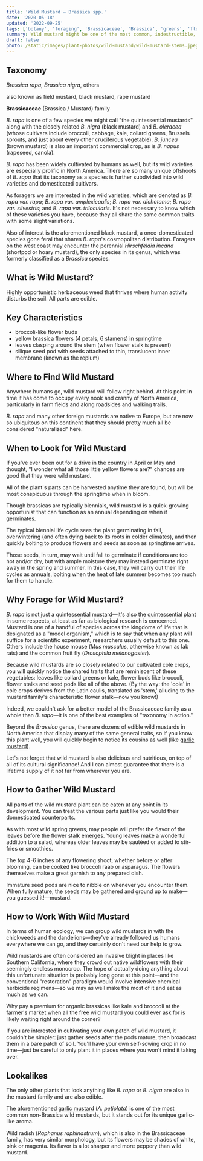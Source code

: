 ```yaml
---
title: 'Wild Mustard – Brassica spp.'
date: '2020-05-18'
updated: '2022-09-25'
tags: ['botany', 'foraging', 'Brassicaceae', 'Brassica', 'greens', 'flowers', 'seeds', 'spring']
summary: Wild mustard might be one of the most common, indestructible, and criminally overlooked edible weeds on Earth.
draft: false
photo: /static/images/plant-photos/wild-mustard/wild-mustard-stems.jpeg
---
```



<div className="rounded-lg bg-gray-100 p-4 dark:bg-gray-800">
  <TOCInline toc={props.toc} toHeading={3} asDisclosure />
</div>

## Taxonomy

_Brassica rapa_, _Brassica nigra_, others

also known as field mustard, black mustard, rape mustard

**Brassicaceae** (Brassica / Mustard) family

_B. rapa_ is one of a few species we might call "the quintessential mustards" along with the closely related _B. nigra_ (black mustard) and _B. oleracea_ (whose cultivars include broccoli, cabbage, kale, collard greens, Brussels sprouts, and just about every other cruciferous vegetable). _B. juncea_ (brown mustard) is also an important commercial crop, as is _B. napus_ (rapeseed, canola).

_B. rapa_ has been widely cultivated by humans as well, but its wild varieties are especially prolific in North America. There are so many unique offshoots of _B. rapa_ that its taxonomy as a species is further subdivided into wild varieties and domesticated cultivars.

As foragers we are interested in the wild varieties, which are denoted as _B. rapa var. rapa_; _B. rapa var. amplexicaulis_; _B. rapa var. dichotoma_; _B. rapa var. silvestris_; and _B. rapa var. trilocularis_. It's not necessary to know which of these varieties you have, because they all share the same common traits with some slight variations.

Also of interest is the aforementioned black mustard, a once-domesticated species gone feral that shares _B. rapa_'s cosmopolitan distribution. Foragers on the west coast may encounter the perennial _Hirschfeldia incana_ (shortpod or hoary mustard), the only species in its genus, which was formerly classified as a _Brassica_ species.

## What is Wild Mustard?

Highly opportunistic herbaceous weed that thrives where human activity disturbs the soil. All parts are edible.

<Photo
  photo="/static/images/plant-photos/wild-mustard/wild-mustard-flowers.jpeg"
  desc="Characteristic four-petaled yellow flowers of wild mustard."
/>

## Key Characteristics

- broccoli-like flower buds
- yellow brassica flowers (4 petals, 6 stamens) in springtime
- leaves clasping around the stem (when flower stalk is present)
- silique seed pod with seeds attached to thin, translucent inner membrane (known as the replum)

## Where to Find Wild Mustard

Anywhere humans go, wild mustard will follow right behind. At this point in time it has come to occupy every nook and cranny of North America, particularly in farm fields and along roadsides and walking trails.

_B. rapa_ and many other foreign mustards are native to Europe, but are now so ubiquitous on this continent that they should pretty much all be considered "naturalized" here.

## When to Look for Wild Mustard

If you've ever been out for a drive in the country in April or May and thought, "I wonder what all those little yellow flowers are?" chances are good that they were wild mustard.

All of the plant's parts can be harvested anytime they are found, but will be most conspicuous through the springtime when in bloom.

Though brassicas are typically biennials, wild mustard is a quick-growing opportunist that can function as an annual depending on when it germinates.

The typical biennial life cycle sees the plant germinating in fall, overwintering (and often dying back to its roots in colder climates), and then quickly bolting to produce flowers and seeds as soon as springtime arrives.

Those seeds, in turn, may wait until fall to germinate if conditions are too hot and/or dry, but with ample moisture they may instead germinate right away in the spring and summer. In this case, they will carry out their life cycles as annuals, bolting when the heat of late summer becomes too much for them to handle.

<Photo
  photo="/static/images/plant-photos/wild-mustard/wild-mustard-farm.jpeg"
  desc="Wild mustard is a common sight along the edges of agricultural fields in the spring."
/>

## Why Forage for Wild Mustard?

_B. rapa_ is not just a quintessential mustard—it's also the quintessential plant in some respects, at least as far as biological research is concerned. Mustard is one of a handful of species across the kingdoms of life that is designated as a "model organism," which is to say that when any plant will suffice for a scientific experiment, researchers usually default to this one. Others include the house mouse (_Mus musculus_, otherwise known as lab rats) and the common fruit fly (_Drosophila melanogaster_).

Because wild mustards are so closely related to our cultivated cole crops, you will quickly notice the shared traits that are reminiscent of these vegetables: leaves like collard greens or kale, flower buds like broccoli, flower stalks and seed pods like all of the above. (By the way: the 'cole' in cole crops derives from the Latin caulis, translated as 'stem,' alluding to the mustard family's characteristic flower stalk—now you know!)

Indeed, we couldn't ask for a better model of the Brassicaceae family as a whole than _B. rapa_—it is one of the best examples of "taxonomy in action."

Beyond the _Brassica_ genus, there are dozens of edible wild mustards in North America that display many of the same general traits, so if you know this plant well, you will quickly begin to notice its cousins as well (like [garlic mustard](/plants/edible-wild-garlic-mustard/)).

Let's not forget that wild mustard is also delicious and nutritious, on top of all of its cultural significance! And I can almost guarantee that there is a lifetime supply of it not far from wherever you are.

<Photo
  photo="/static/images/plant-photos/wild-mustard/wild-mustard-coast.jpeg"
  desc="Wild mustard is highly invasive all along the California coastline, as seen here at Big Sur."
/>

## How to Gather Wild Mustard

All parts of the wild mustard plant can be eaten at any point in its development. You can treat the various parts just like you would their domesticated counterparts.

As with most wild spring greens, may people will prefer the flavor of the leaves before the flower stalk emerges. Young leaves make a wonderful addition to a salad, whereas older leaves may be sautéed or added to stir-fries or smoothies.

The top 4-6 inches of any flowering shoot, whether before or after blooming, can be cooked like broccoli raab or asparagus. The flowers themselves make a great garnish to any prepared dish.

Immature seed pods are nice to nibble on whenever you encounter them. When fully mature, the seeds may be gathered and ground up to make—you guessed it!—mustard.

## How to Work With Wild Mustard

In terms of human ecology, we can group wild mustards in with the chickweeds and the dandelions—they've already followed us humans everywhere we can go, and they certainly don't need our help to grow.

Wild mustards are often considered an invasive blight in places like Southern California, where they crowd out native wildflowers with their seemingly endless monocrop. The hope of actually doing anything about this unfortunate situation is probably long gone at this point—and the conventional "restoration" paradigm would involve intensive chemical herbicide regimens—so we may as well make the most of it and eat as much as we can.

<Photo
  photo="/static/images/plant-photos/wild-mustard/wild-mustard-field.jpeg"
  desc="Wild mustard pictured among a patch of other herbaceous annual weeds."
/>

Why pay a premium for organic brassicas like kale and broccoli at the farmer's market when all the free wild mustard you could ever ask for is likely waiting right around the corner?

If you are interested in cultivating your own patch of wild mustard, it couldn't be simpler: just gather seeds after the pods mature, then broadcast them in a bare patch of soil. You'll have your own self-sowing crop in no time—just be careful to only plant it in places where you won't mind it taking over.

## Lookalikes

The only other plants that look anything like _B. rapa_ or _B. nigra_ are also in the mustard family and are also edible.

The aforementioned [garlic mustard](/plants/edible-wild-garlic-mustard/) (_A. petiolata_) is one of the most common non-Brassica wild mustards, but it stands out for its unique garlic-like aroma.

Wild radish (_Raphanus raphinastrum_), which is also in the Brassicaceae family, has very similar morphology, but its flowers may be shades of white, pink or magenta. Its flavor is a lot sharper and more peppery than wild mustard.

<BookCTA />

